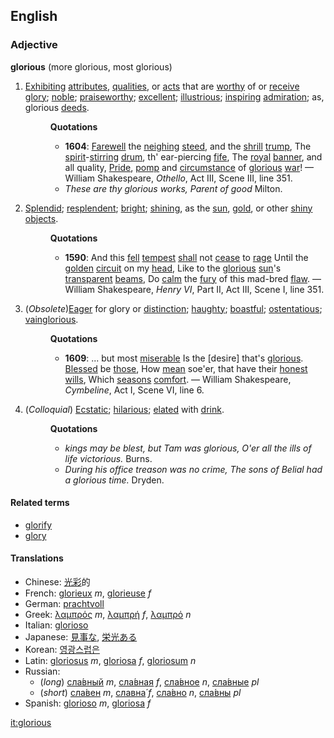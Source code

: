 ==English==
===Adjective===
'''glorious''' (more glorious, most glorious)

#[[Exhibiting]] [[attribute]]s, [[qualities]], or [[act]]s that are [[worthy]] of or [[receive]] [[glory]]; [[noble]]; [[praiseworthy]]; [[excellent]]; [[illustrious]]; [[inspiring]] [[admiration]]; as, glorious [[deed]]s.
#:'''Quotations'''
#:*'''1604''': [[Farewell]] the [[neigh]]ing [[steed]], and the [[shrill]] [[trump]], The [[spirit]]-[[stir]]ring [[drum]], th' ear-piercing [[fife]], The [[royal]] [[banner]], and all quality, [[Pride]], [[pomp]] and [[circumstance]] of [[glorious]] [[war]]! &mdash; William Shakespeare, ''Othello'', Act III, Scene III, line 351.
#:*''These are thy glorious works, Parent of good'' Milton.
#[[Splendid]]; [[resplendent]]; [[bright]]; [[shining]], as the [[sun]], [[gold]], or other [[shiny]] [[object]]s.
#:'''Quotations'''
#:*'''1590''': And this [[fell]] [[tempest]] [[shall]] not [[cease]] to [[rage]] Until the [[golden]] [[circuit]] on my [[head]], Like to the [[glorious]] [[sun]]'s [[transparent]] [[beams]], Do [[calm]] the [[fury ]] of this mad-bred [[flaw]]. &mdash; William Shakespeare, ''Henry VI'', Part II, Act III, Scene I, line 351.
#(''Obsolete'')[[Eager]] for glory or [[distinction]]; [[haughty]]; [[boastful]]; [[ostentatious]]; [[vainglorious]].
#:'''Quotations'''
#:*'''1609''': ... but most [[miserable]] Is the [desire] that's [[glorious]]. [[Blessed]] be [[those]], How [[mean]] soe'er, that have their [[honest]] [[will]]s, Which [[season]]s [[comfort]]. &mdash; William Shakespeare, ''Cymbeline'', Act I, Scene VI, line 6.
#(''Colloquial'') [[Ecstatic]]; [[hilarious]]; [[elate]]d with [[drink]].
#:'''Quotations'''
#:*''kings may be blest, but Tam was glorious, O'er all the ills of life victorious.'' Burns.
#:*''During his office treason was no crime, The sons of Belial had a glorious time.'' Dryden.

====Related terms====
*[[glorify]]
*[[glory]]

====Translations====
*Chinese: [[光彩]]的
*French: [[glorieux]] ''m'', [[glorieuse]] ''f''
*German: [[prachtvoll]]
*Greek: [[λαμπρός]] ''m'', [[λαμπρή]] ''f'', [[λαμπρό]] ''n''
*Italian: [[glorioso]]
*Japanese: [[見事]]な, [[栄光]]ある
*Korean: [[영광스럽은]]
*Latin: [[gloriosus]] ''m'', [[gloriosa]] ''f'', [[gloriosum]] ''n''
*Russian:
**(''long'') [[славный|сла́вный]] ''m'', [[славная|сла́вная]] ''f'', [[славное|сла́вное]] ''n'', [[славные|сла́вные]] ''pl''
**(''short'') [[славен|сла́вен]] ''m'', [[славна|славна́]] ''f'', [[славно|сла́вно]] ''n'', [[славны|сла́вны]] ''pl''
*Spanish: [[glorioso]] ''m'', [[gloriosa]] ''f''

[[it:glorious]]